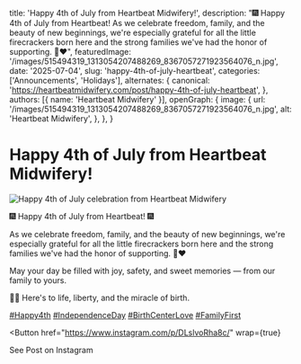 
  title: 'Happy 4th of July from Heartbeat Midwifery!',
  description: "🎆 Happy 4th of July from Heartbeat! As we celebrate freedom, family, and the beauty of new beginnings, we're especially grateful for all the little firecrackers born here and the strong families we've had the honor of supporting. 💙❤️",
  featuredImage: '/images/515494319_1313054207488269_8367057271923564076_n.jpg',
  date: '2025-07-04',
  slug: 'happy-4th-of-july-heartbeat',
  categories: ['Announcements', 'Holidays'],
  alternates: {
    canonical: 'https://heartbeatmidwifery.com/post/happy-4th-of-july-heartbeat',
  },
  authors: [{ name: 'Heartbeat Midwifery' }],
  openGraph: {
    image: {
      url: '/images/515494319_1313054207488269_8367057271923564076_n.jpg',
      alt: 'Heartbeat Midwifery',
    },
  },
}

# Happy 4th of July from Heartbeat Midwifery!

<Image
  src="/images/515494319_1313054207488269_8367057271923564076_n.jpg"
  size="large"
  alt="Happy 4th of July celebration from Heartbeat Midwifery"
  wrap={true}
/>

🎆 Happy 4th of July from Heartbeat! 🎆

As we celebrate freedom, family, and the beauty of new beginnings, we're especially grateful for all the little firecrackers born here and the strong families we've had the honor of supporting. 💙❤️

May your day be filled with joy, safety, and sweet memories — from our family to yours.

👶✨ Here's to life, liberty, and the miracle of birth.

[#Happy4th](https://www.instagram.com/explore/tags/happy4th/) [#IndependenceDay](https://www.instagram.com/explore/tags/independenceday/) [#BirthCenterLove](https://www.instagram.com/explore/tags/birthcenterlove/) [#FamilyFirst](https://www.instagram.com/explore/tags/familyfirst/)

<Button
  href="https://www.instagram.com/p/DLslvoRha8c/"
  wrap={true}
>
  See Post on Instagram
</Button>
